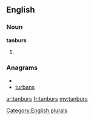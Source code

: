 ==English==

===Noun===
'''tanburs'''

# {{plural of|[[tanbur]]}}

===Anagrams===
* {{alphagram|abnrstu}}
* [[turbans#English|turbans]]

[[Category:English plurals]]

[[ar:tanburs]]
[[fr:tanburs]]
[[my:tanburs]]